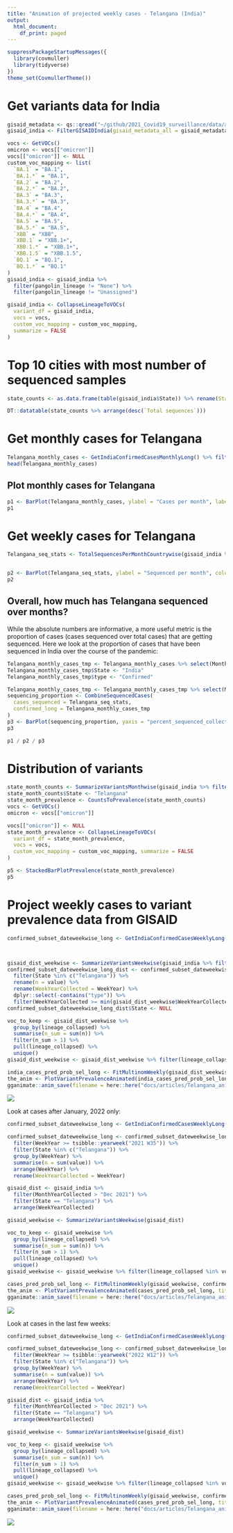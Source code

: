 ```yaml
---
title: "Animation of projected weekly cases - Telangana (India)"
output:
  html_document:
    df_print: paged
---
```





```r
suppressPackageStartupMessages({
  library(covmuller)
  library(tidyverse)
})
theme_set(CovmullerTheme())
```


# Get variants data for India

```r
gisaid_metadata <- qs::qread("~/github/2021_Covid19_surveillance/data/all_metadata/metadata_tsv_2023_04_20.qs")
gisaid_india <- FilterGISAIDIndia(gisaid_metadata_all = gisaid_metadata)

vocs <- GetVOCs()
omicron <- vocs[["omicron"]]
vocs[["omicron"]] <- NULL
custom_voc_mapping <- list(
  `BA.1` = "BA.1",
  `BA.1.*` = "BA.1",
  `BA.2` = "BA.2",
  `BA.2.*` = "BA.2",
  `BA.3` = "BA.3",
  `BA.3.*` = "BA.3",
  `BA.4` = "BA.4",
  `BA.4.*` = "BA.4",
  `BA.5` = "BA.5",
  `BA.5.*` = "BA.5",
  `XBB` = "XBB",
  `XBB.1` = "XBB.1+",
  `XBB.1.*` = "XBB.1+",
  `XBB.1.5` = "XBB.1.5",
  `BQ.1` = "BQ.1",
  `BQ.1.*` = "BQ.1"
)
gisaid_india <- gisaid_india %>%
  filter(pangolin_lineage != "None") %>%
  filter(pangolin_lineage != "Unassigned")

gisaid_india <- CollapseLineageToVOCs(
  variant_df = gisaid_india,
  vocs = vocs,
  custom_voc_mapping = custom_voc_mapping,
  summarize = FALSE
)
```


# Top 10 cities with most number of sequenced samples

```r
state_counts <- as.data.frame(table(gisaid_india$State)) %>% rename(State = Var1, `Total sequences` = Freq)

DT::datatable(state_counts %>% arrange(desc(`Total sequences`)))
```

# Get monthly cases for Telangana
```r
Telangana_monthly_cases <- GetIndiaConfirmedCasesMonthlyLong() %>% filter(State == "Telangana")
head(Telangana_monthly_cases)
```


## Plot monthly cases for Telangana


```r
p1 <- BarPlot(Telangana_monthly_cases, ylabel = "Cases per month", label_si = TRUE, title = "Total cases per month - Telangana (India)", caption = "**Source: covid19bharat.org**<br>")
p1
```

# Get weekly cases for Telangana

```r
Telangana_seq_stats <- TotalSequencesPerMonthCountrywise(gisaid_india %>% filter(State == "Telangana"), rename_country_as_state = TRUE)


p2 <- BarPlot(Telangana_seq_stats, ylabel = "Sequenced per month", color = "slateblue1", label_si = TRUE, title = "Total sequences deposited to GISAID from Telangana (India)", caption = "**Source: gisaid.org **<br>")
p2
```


## Overall, how much has Telangana sequenced over months?

While the absolute numbers are informative, a more useful metric is the proportion of cases (cases sequenced over total cases) that are getting sequenced. Here we look at the proportion of cases that have been sequenced in India over the course of the pandemic:

```r
Telangana_monthly_cases_tmp <- Telangana_monthly_cases %>% select(MonthYear, value)
Telangana_monthly_cases_tmp$State <- "India"
Telangana_monthly_cases_tmp$type <- "Confirmed"

Telangana_monthly_cases_tmp <- Telangana_monthly_cases_tmp %>% select(MonthYear, State, value, type)
sequencing_proportion <- CombineSequencedCases(
  cases_sequenced = Telangana_seq_stats,
  confirmed_long = Telangana_monthly_cases_tmp
)
p3 <- BarPlot(sequencing_proportion, yaxis = "percent_sequenced_collected", ylabel = "%  deposited to GISAID", color = "yellowgreen", title = "Proportion of cases deposited to GISAID from Telangana (India)", caption = "**Source: gisaid.org and covid19bharat.org**<br>")
p3
```

```r
p1 / p2 / p3
```

# Distribution of variants


```r
state_month_counts <- SummarizeVariantsMonthwise(gisaid_india %>% filter(State == "Telangana"))
state_month_counts$State <- "Telangana"
state_month_prevalence <- CountsToPrevalence(state_month_counts)
vocs <- GetVOCs()
omicron <- vocs[["omicron"]]

vocs[["omicron"]] <- NULL
state_month_prevalence <- CollapseLineageToVOCs(
  variant_df = state_month_prevalence,
  vocs = vocs,
  custom_voc_mapping = custom_voc_mapping, summarize = FALSE
)

p5 <- StackedBarPlotPrevalence(state_month_prevalence)
p5
```

# Project weekly cases to variant prevalence data from GISAID


```r
confirmed_subset_dateweekwise_long <- GetIndiaConfirmedCasesWeeklyLong()



gisaid_dist_weekwise <- SummarizeVariantsWeekwise(gisaid_india %>% filter(State == "Telangana") %>% arrange(WeekYearCollected))
confirmed_subset_dateweekwise_long_dist <- confirmed_subset_dateweekwise_long %>%
  filter(State %in% c("Telangana")) %>%
  rename(n = value) %>%
  rename(WeekYearCollected = WeekYear) %>%
  dplyr::select(-contains("type")) %>%
  filter(WeekYearCollected >= min(gisaid_dist_weekwise$WeekYearCollected))
confirmed_subset_dateweekwise_long_dist$State <- NULL

voc_to_keep <- gisaid_dist_weekwise %>%
  group_by(lineage_collapsed) %>%
  summarise(n_sum = sum(n)) %>%
  filter(n_sum > 1) %>%
  pull(lineage_collapsed) %>%
  unique()
gisaid_dist_weekwise <- gisaid_dist_weekwise %>% filter(lineage_collapsed %in% voc_to_keep)

india_cases_pred_prob_sel_long <- FitMultinomWeekly(gisaid_dist_weekwise, confirmed_subset_dateweekwise_long_dist)
the_anim <- PlotVariantPrevalenceAnimated(india_cases_pred_prob_sel_long, title = "Estimated cases (weekly average) in Telangana (India) by variant", caption = "**Source: gisaid.org and covid19bharat.org**", date_breaks = "28 days")
gganimate::anim_save(filename = here::here("docs/articles/Telangana_animated.gif"), animation = the_anim)
```
![](Telangana_animated.gif)


Look at cases after January, 2022 only:

```r
confirmed_subset_dateweekwise_long <- GetIndiaConfirmedCasesWeeklyLong()

confirmed_subset_dateweekwise_long <- confirmed_subset_dateweekwise_long %>%
  filter(WeekYear >= tsibble::yearweek("2021 W35")) %>%
  filter(State %in% c("Telangana")) %>%
  group_by(WeekYear) %>%
  summarise(n = sum(value)) %>%
  arrange(WeekYear) %>%
  rename(WeekYearCollected = WeekYear)

gisaid_dist <- gisaid_india %>%
  filter(MonthYearCollected > "Dec 2021") %>%
  filter(State == "Telangana") %>%
  arrange(WeekYearCollected)

gisaid_weekwise <- SummarizeVariantsWeekwise(gisaid_dist)

voc_to_keep <- gisaid_weekwise %>%
  group_by(lineage_collapsed) %>%
  summarise(n_sum = sum(n)) %>%
  filter(n_sum > 1) %>%
  pull(lineage_collapsed) %>%
  unique()
gisaid_weekwise <- gisaid_weekwise %>% filter(lineage_collapsed %in% voc_to_keep)

cases_pred_prob_sel_long <- FitMultinomWeekly(gisaid_weekwise, confirmed_subset_dateweekwise_long)
the_anim <- PlotVariantPrevalenceAnimated(cases_pred_prob_sel_long, title = "Estimated cases (weekly average) in Telangana (India) by variant", caption = "**Source: gisaid.org and covid19bharat.org**<br>")
gganimate::anim_save(filename = here::here("docs/articles/Telangana_animated_2021.gif"), animation = the_anim)
```
![](Telangana_animated_2021.gif)


Look at cases in the last few weeks:

```r
confirmed_subset_dateweekwise_long <- GetIndiaConfirmedCasesWeeklyLong()

confirmed_subset_dateweekwise_long <- confirmed_subset_dateweekwise_long %>%
  filter(WeekYear >= tsibble::yearweek("2022 W12")) %>%
  filter(State %in% c("Telangana")) %>%
  group_by(WeekYear) %>%
  summarise(n = sum(value)) %>%
  arrange(WeekYear) %>%
  rename(WeekYearCollected = WeekYear)

gisaid_dist <- gisaid_india %>%
  filter(MonthYearCollected > "Dec 2021") %>%
  filter(State == "Telangana") %>%
  arrange(WeekYearCollected)

gisaid_weekwise <- SummarizeVariantsWeekwise(gisaid_dist)

voc_to_keep <- gisaid_weekwise %>%
  group_by(lineage_collapsed) %>%
  summarise(n_sum = sum(n)) %>%
  filter(n_sum > 1) %>%
  pull(lineage_collapsed) %>%
  unique()
gisaid_weekwise <- gisaid_weekwise %>% filter(lineage_collapsed %in% voc_to_keep)

cases_pred_prob_sel_long <- FitMultinomWeekly(gisaid_weekwise, confirmed_subset_dateweekwise_long)
the_anim <- PlotVariantPrevalenceAnimated(cases_pred_prob_sel_long, title = "Estimated cases (weekly average) in Telangana (India) by variant", caption = "**Source: gisaid.org and covid19bharat.org**<br>")
gganimate::anim_save(filename = here::here("docs/articles/Telangana_animated_2022.gif"), animation = the_anim)
```
![](Telangana_animated_2022.gif)
